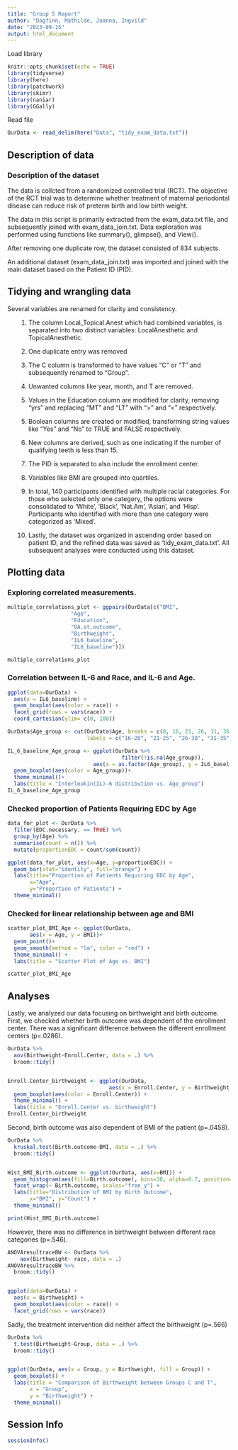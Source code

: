 ```yaml
---
title: "Group 5 Report"
author: "Dagfinn, Mathilde, Joanna, Ingvild"
date: "2023-09-15"
output: html_document
---
```


Load library
```r
knitr::opts_chunk$set(echo = TRUE)
library(tidyverse)
library(here)
library(patchwork)
library(skimr)
library(naniar)
library(GGally)
```

Read file
```r
OurData <- read_delim(here("Data", "tidy_exam_data.txt"))
```

## Description of data
###  Description of the dataset<br>
The data is collcted from a randomized controlled trial (RCT). The objective of the RCT trial was to determine whether treatment of maternal periodontal disease can reduce risk of preterm birth and low birth weight.

The data in this script is primarily extracted from the exam_data.txt file, and subsequently joined with exam_data_join.txt. Data exploration was performed using functions like summary(), glimpse(), and View().

After removing one duplicate row, the dataset consisted of 834 subjects. 

An additional dataset (exam_data_join.txt) was imported and joined with the main dataset based on the Patient ID (PID).


## Tidying and wrangling data
Several variables are renamed for clarity and consistency.
<ul>1. The column Local_Topical.Anest which had combined variables, is separated into two distinct variables: LocalAnesthetic and TopicalAnesthetic.</ul>
<ul>2. One duplicate entry was removed </ul>
<ul>3. The C column is transformed to have values "C" or "T" and subsequently renamed to "Group".</ul>
<ul>4. Unwanted columns like year, month, and T are removed.</ul>
<ul>5. Values in the Education column are modified for clarity, removing "yrs" and replacing "MT" and "LT" with ">" and "<" respectively.</ul>
<ul>5. Boolean columns are created or modified, transforming string values like "Yes" and "No" to TRUE and FALSE respectively.</ul>
<ul>6. New columns are derived, such as one indicating if the number of qualifying teeth is less than 15.</ul>
<ul>7. The PID is separated to also include the enrollment center.</ul>
<ul>8. Variables like BMI are grouped into quartiles.</ul>
<ul>9. In total, 140 participants identified with multiple racial categories. For those who selected only one category, the options were consolidated to 'White', 'Black', 'Nat.Am', 'Asian', and 'Hisp'. Participants who identified with more than one category were categorized as 'Mixed'.</ul>
<ul>10. Lastly, the dataset was organized in ascending order based on patient ID, and the refined data was saved as 'tidy_exam_data.txt'. All subsequent analyses were conducted using this dataset. </ul>


## Plotting data
### Exploring correlated measurements.
```r
multiple_correlations_plot <- ggpairs(OurData[c("BMI", 
                    "Age", 
                    "Education", 
                    "GA.at.outcome", 
                    "Birthweight",
                    "IL6_baseline",
                    "IL8_baseline")])

multiple_correlations_plot
```

### Correlation between IL-6 and Race, and IL-6 and Age.
```r
ggplot(data=OurData) +
  aes(y = IL6_baseline) +
  geom_boxplot(aes(color = race)) +
  facet_grid(rows = vars(race)) +
  coord_cartesian(ylim= c(0, 100))

OurData$Age_group <- cut(OurData$Age, breaks = c(0, 16, 21, 26, 31, 36, 41), 
                         labels = c("16-20", "21-25", "26-30", "31-35", "36-40", "41-44"))

IL_6_baseline_Age_group <- ggplot(OurData %>%
                                    filter(!is.na(Age_group)),
                           aes(x = as.factor(Age_group), y = IL6_baseline)) +
  geom_boxplot(aes(color = Age_group))+
  theme_minimal()+
  labs(title = "Interleukin(IL)-6 distribution vs. Age_group")
IL_6_baseline_Age_group

```

### Checked proportion of Patients Requiring EDC by Age
```r
data_for_plot <- OurData %>% 
  filter(EDC.necessary. == TRUE) %>%
  group_by(Age) %>%
  summarise(count = n()) %>%
  mutate(proportionEDC = count/sum(count)) 

ggplot(data_for_plot, aes(x=Age, y=proportionEDC)) + 
  geom_bar(stat="identity", fill="orange") + 
  labs(title="Proportion of Patients Requiring EDC by Age",
       x="Age",
       y="Proportion of Patients") +
  theme_minimal()
```


### Checked for linear relationship between age and BMI
```r
scatter_plot_BMI_Age <- ggplot(OurData, 
       aes(x = Age, y = BMI))+
  geom_point()+
  geom_smooth(method = "lm", color = "red") +
  theme_minimal() +
  labs(title = "Scatter Plot of Age vs. BMI")

scatter_plot_BMI_Age
```


## Analyses

Lastly, we analyzed our data focusing on birthweight and birth outcome. First, we checked whether birth outcome was dependent of the enrollment center. There was a significant difference between the different enrollment centers (p=.0286).

```r
OurData %>%
  aov(Birthweight~Enroll.Center, data = .) %>%
  broom::tidy()


Enroll.Center_birthweight <- ggplot(OurData,
                                aes(x = Enroll.Center, y = Birthweight, fill = Enroll.Center)) +
  geom_boxplot(aes(color = Enroll.Center)) +
  theme_minimal() +
  labs(title = "Enroll.Center vs. birthweight")
Enroll.Center_birthweight
```




Second, birth outcome was also dependent of BMI of the patient (p=.0458).

```r
OurData %>% 
  kruskal.test(Birth.outcome~BMI, data = .) %>%
  broom::tidy()


Hist_BMI_Birth.outcome <- ggplot(OurData, aes(x=BMI)) +
  geom_histogram(aes(fill=Birth.outcome), bins=30, alpha=0.7, position="identity") + 
  facet_wrap(~ Birth.outcome, scales="free_y") +
  labs(title="Distribution of BMI by Birth Outcome", 
       x="BMI", y="Count") +
  theme_minimal()

print(Hist_BMI_Birth.outcome)
```




However, there was no difference in birthweight between different race categories (p=.546).

```r
ANOVAresultraceBW <- OurData %>%
    aov(Birthweight~ race, data = .)
ANOVAresultraceBW %>%
  broom::tidy()


ggplot(data=OurData) +
  aes(x = Birthweight) +
  geom_boxplot(aes(color = race)) +
  facet_grid(rows = vars(race))
```




Sadly, the treatment intervention did neither affect the birthweight (p=.566)

```r
OurData %>% 
  t.test(Birthweight~Group, data = .) %>%
  broom::tidy()


ggplot(OurData, aes(x = Group, y = Birthweight, fill = Group)) +
  geom_boxplot() +
  labs(title = "Comparison of Birthweight between Groups C and T",
       x = "Group",
       y = "Birthweight") +
  theme_minimal()
```


## Session Info
```r
sessionInfo()
```



